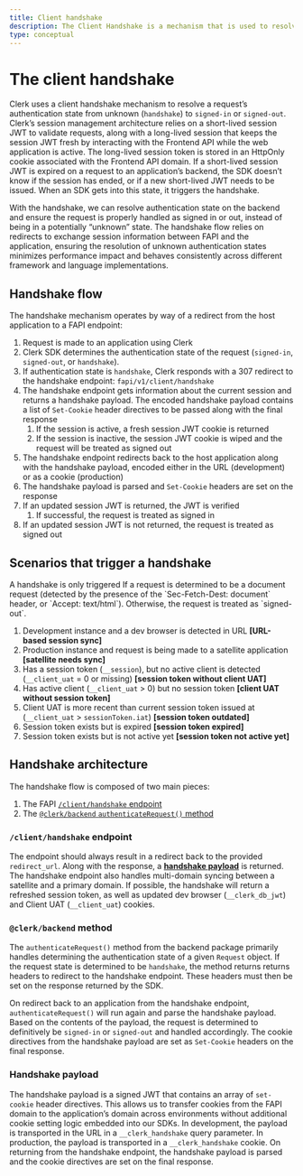 ```yaml
---
title: Client handshake
description: The Client Handshake is a mechanism that is used to resolve a request’s authentication state from “unknown” to definitively signed in or signed out.
type: conceptual
---
```


# The client handshake

Clerk uses a client handshake mechanism to resolve a request’s authentication state from unknown (`handshake`) to `signed-in` or `signed-out`. Clerk’s session management architecture relies on a short-lived session JWT to validate requests, along with a long-lived session that keeps the session JWT fresh by interacting with the Frontend API while the web application is active. The long-lived session token is stored in an HttpOnly cookie associated with the Frontend API domain. If a short-lived session JWT is expired on a request to an application’s backend, the SDK doesn’t know if the session has ended, or if a new short-lived JWT needs to be issued. When an SDK gets into this state, it triggers the handshake.

With the handshake, we can resolve authentication state on the backend and ensure the request is properly handled as signed in or out, instead of being in a potentially “unknown” state. The handshake flow relies on redirects to exchange session information between FAPI and the application, ensuring the resolution of unknown authentication states minimizes performance impact and behaves consistently across different framework and language implementations.

## Handshake flow

The handshake mechanism operates by way of a redirect from the host application to a FAPI endpoint:

1. Request is made to an application using Clerk
2. Clerk SDK determines the authentication state of the request (`signed-in`, `signed-out`, or `handshake`).
3. If authentication state is `handshake`, Clerk responds with a 307 redirect to the handshake endpoint: `fapi/v1/client/handshake`
4. The handshake endpoint gets information about the current session and returns a handshake payload. The encoded handshake payload contains a list of `Set-Cookie` header directives to be passed along with the final response
    1. If the session is active, a fresh session JWT cookie is returned
    2. If the session is inactive, the session JWT cookie is wiped and the request will be treated as signed out
5. The handshake endpoint redirects back to the host application along with the handshake payload, encoded either in the URL (development) or as a cookie (production)
6. The handshake payload is parsed and `Set-Cookie` headers are set on the response
7. If an updated session JWT is returned, the JWT is verified
    1. If successful, the request is treated as signed in
8. If an updated session JWT is not returned, the request is treated as signed out

## Scenarios that trigger a handshake

<Callout type="warning">
A handshake is only triggered If a request is determined to be a document request (detected by the presence of the `Sec-Fetch-Dest: document` header, or `Accept: text/html`). Otherwise, the request is treated as `signed-out`.
</Callout>

1. Development instance and a dev browser is detected in URL **[URL-based session sync]**
2. Production instance and request is being made to a satellite application **[satellite needs sync]**
3. Has a session token (`__session`), but no active client is detected (`__client_uat` = 0 or missing) **[session token without client UAT]**
4. Has active client (`__client_uat` > 0) but no session token **[client UAT without session token]**
5. Client UAT is more recent than current session token issued at (`__client_uat` > `sessionToken.iat`) **[session token outdated]**
6. Session token exists but is expired **[session token expired]**
7. Session token exists but is not active yet **[session token not active yet]**

## Handshake architecture

The handshake flow is composed of two main pieces:

1. The FAPI [`/client/handshake` endpoint](https://github.com/clerk/clerk_go/blob/main/api/fapi/v1/router/router.go#L223)
2. The [`@clerk/backend` `authenticateRequest()` method](https://github.com/clerk/javascript/blob/main/packages/backend/src/tokens/request.ts#L74)

### `/client/handshake` endpoint

The endpoint should always result in a redirect back to the provided `redirect_url`. Along with the response, a **[handshake payload](#handshake-payload)** is returned. The handshake endpoint also handles multi-domain syncing between a satellite and a primary domain. If possible, the handshake will return a refreshed session token, as well as updated dev browser (`__clerk_db_jwt`) and Client UAT (`__client_uat`) cookies.

### `@clerk/backend` method

The `authenticateRequest()` method from the backend package primarily handles determining the authentication state of a given `Request` object. If the request state is determined to be `handshake`, the method returns returns headers to redirect to the handshake endpoint. These headers must then be set on the response returned by the SDK.

On redirect back to an application from the handshake endpoint, `authenticateRequest()` will run again and parse the handshake payload. Based on the contents of the payload, the request is determined to definitively be `signed-in` or `signed-out` and handled accordingly. The cookie directives from the handshake payload are set as `Set-Cookie` headers on the final response.

### Handshake payload

The handshake payload is a signed JWT that contains an array of `set-cookie` header directives. This allows us to transfer cookies from the FAPI domain to the application’s domain across environments without additional cookie setting logic embedded into our SDKs. In development, the payload is transported in the URL in a `__clerk_handshake` query parameter. In production, the payload is transported in a `__clerk_handshake` cookie. On returning from the handshake endpoint, the handshake payload is parsed and the cookie directives are set on the final response.